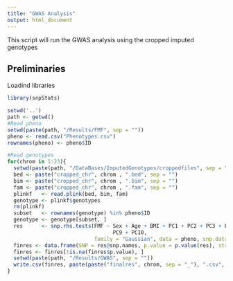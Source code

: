 ```yaml
---
title: "GWAS Analysis"
output: html_document
---
```


This script will run the GWAS analysis using the cropped imputed genotypes

## Preliminaries

Loadind libraries

```r
library(snpStats)
```

```r
setwd('..')
path <- getwd()
#Read pheno
setwd(paste(path, "/Results/FMF", sep = ""))
pheno <- read.csv("Phenotypes.csv")
rownames(pheno) <- pheno$ID
```

```r
#Read genotypes
for(chrom in 1:23){
  setwd(paste(path, "/DataBases/ImputedGenotypes/croppedfiles", sep = ""))
  bed <- paste("cropped_chr", chrom , ".bed", sep = "")
  bim <- paste("cropped_chr", chrom , ".bim", sep = "")
  fam <- paste("cropped_chr", chrom , ".fam", sep = "")
  plinkf   <- read.plink(bed, bim, fam)
  genotype <- plinkf$genotypes
  rm(plinkf)
  subset   <- rownames(genotype) %in% pheno$ID
  genotype <- genotype[subset, ]
  res      <- snp.rhs.tests(FMF ~ Sex + Age + BMI + PC1 + PC2 + PC3 + PC4 + PC5 + PC6 + PC7 + PC8 + 
                                  PC9 + PC10, 
                            family = "Gaussian", data = pheno, snp.data = genotype)
  finres <- data.frame(SNP = res@snp.names, p.value = p.value(res), stringsAsFactors = FALSE)
  finres <- finres[!is.na(finres$p.value), ]
  setwd(paste(path, "/Results/GWAS", sep = ""))
  write.csv(finres, paste(paste("finalres", chrom, sep = "_"), ".csv", sep = ""))
}
```


